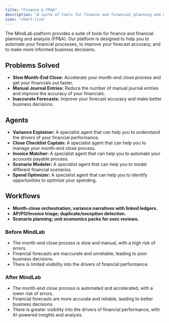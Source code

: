 ```yaml
---
title: "Finance & FP&A"
description: "A suite of tools for finance and financial planning and analysis."
icon: "chart-line"
---
```


The MindLab platform provides a suite of tools for finance and financial planning and analysis (FP&A). Our platform is designed to help you to automate your financial processes, to improve your forecast accuracy, and to make more informed business decisions.

## Problems Solved

-   **Slow Month-End Close:** Accelerate your month-end close process and get your financials out faster.
-   **Manual Journal Entries:** Reduce the number of manual journal entries and improve the accuracy of your financials.
-   **Inaccurate Forecasts:** Improve your forecast accuracy and make better business decisions.

## Agents

-   **Variance Explainer:** A specialist agent that can help you to understand the drivers of your financial performance.
-   **Close Checklist Captain:** A specialist agent that can help you to manage your month-end close process.
-   **Invoice Matcher:** A specialist agent that can help you to automate your accounts payable process.
-   **Scenario Modeler:** A specialist agent that can help you to model different financial scenarios.
-   **Spend Optimizer:** A specialist agent that can help you to identify opportunities to optimize your spending.

## Workflows

-   **Month-close orchestration; variance narratives with linked ledgers.**
-   **AP/PO/Invoice triage; duplicate/exception detection.**
-   **Scenario planning; unit economics packs for exec reviews.**
### Before MindLab

-   The month-end close process is slow and manual, with a high risk of errors.
-   Financial forecasts are inaccurate and unreliable, leading to poor business decisions.
-   There is limited visibility into the drivers of financial performance.

### After MindLab

-   The month-end close process is automated and accelerated, with a lower risk of errors.
-   Financial forecasts are more accurate and reliable, leading to better business decisions.
-   There is greater visibility into the drivers of financial performance, with AI-powered insights and analysis.